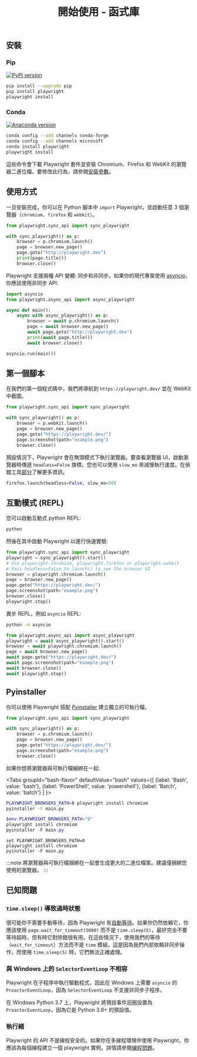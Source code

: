 ﻿---
id: library
title: "開始使用 - 函式庫"
---

## 安裝

### Pip

[![PyPI version](https://badge.fury.io/py/playwright.svg)](https://pypi.python.org/pypi/playwright/)

```bash
pip install --upgrade pip
pip install playwright
playwright install
```

### Conda

[![Anaconda version](https://img.shields.io/conda/v/microsoft/playwright)](https://anaconda.org/Microsoft/playwright)

```bash
conda config --add channels conda-forge
conda config --add channels microsoft
conda install playwright
playwright install
```

這些命令會下載 Playwright 套件並安裝 Chromium、Firefox 和 WebKit 的瀏覽器二進位檔。要修改此行為，請參閱[安裝參數](./browsers.mdx#install-browsers)。

## 使用方式

一旦安裝完成，你可以在 Python 腳本中 `import` Playwright，並啟動任意 3 個瀏覽器（`chromium`、`firefox` 和 `webkit`）。

```py
from playwright.sync_api import sync_playwright

with sync_playwright() as p:
    browser = p.chromium.launch()
    page = browser.new_page()
    page.goto("http://playwright.dev")
    print(page.title())
    browser.close()
```

Playwright 支援兩種 API 變體: 同步和非同步。如果你的現代專案使用 [asyncio](https://docs.python.org/3/library/asyncio.html)，你應該使用非同步 API:

```py
import asyncio
from playwright.async_api import async_playwright

async def main():
    async with async_playwright() as p:
        browser = await p.chromium.launch()
        page = await browser.new_page()
        await page.goto("http://playwright.dev")
        print(await page.title())
        await browser.close()

asyncio.run(main())
```

## 第一個腳本

在我們的第一個程式碼中，我們將導航到 `https://playwright.dev/` 並在 WebKit 中截圖。

```py
from playwright.sync_api import sync_playwright

with sync_playwright() as p:
    browser = p.webkit.launch()
    page = browser.new_page()
    page.goto("https://playwright.dev/")
    page.screenshot(path="example.png")
    browser.close()
```

預設情況下，Playwright 會在無頭模式下執行瀏覽器。要查看瀏覽器 UI，啟動瀏覽器時傳遞 `headless=False` 旗標。您也可以使用 `slow_mo` 來減慢執行速度。在偵錯工具[部分](./debug.mdx)了解更多資訊。

```py
firefox.launch(headless=False, slow_mo=50)
```

## 互動模式 (REPL)

您可以啟動互動式 python REPL:

```bash
python
```

然後在其中啟動 Playwright 以進行快速實驗:

```py
from playwright.sync_api import sync_playwright
playwright = sync_playwright().start()
# Use playwright.chromium, playwright.firefox or playwright.webkit
# Pass headless=False to launch() to see the browser UI
browser = playwright.chromium.launch()
page = browser.new_page()
page.goto("https://playwright.dev/")
page.screenshot(path="example.png")
browser.close()
playwright.stop()
```

異步 REPL，例如 `asyncio` REPL:

```bash
python -m asyncio
```

```py
from playwright.async_api import async_playwright
playwright = await async_playwright().start()
browser = await playwright.chromium.launch()
page = await browser.new_page()
await page.goto("https://playwright.dev/")
await page.screenshot(path="example.png")
await browser.close()
await playwright.stop()
```

## Pyinstaller

你可以使用 Playwright 搭配 [Pyinstaller](https://www.pyinstaller.org/) 建立獨立的可執行檔。

```py title="main.py"
from playwright.sync_api import sync_playwright

with sync_playwright() as p:
    browser = p.chromium.launch()
    page = browser.new_page()
    page.goto("https://playwright.dev/")
    page.screenshot(path="example.png")
    browser.close()
```

如果你想將瀏覽器與可執行檔綑綁在一起:

<Tabs
  groupId="bash-flavor"
  defaultValue="bash"
  values={[
    {label: 'Bash', value: 'bash'},
    {label: 'PowerShell', value: 'powershell'},
    {label: 'Batch', value: 'batch'}
  ]
}>
<TabItem value="bash">

```bash
PLAYWRIGHT_BROWSERS_PATH=0 playwright install chromium
pyinstaller -F main.py
```

</TabItem>
<TabItem value="powershell">

```powershell
$env:PLAYWRIGHT_BROWSERS_PATH="0"
playwright install chromium
pyinstaller -F main.py
```

</TabItem>
<TabItem value="batch">

```batch
set PLAYWRIGHT_BROWSERS_PATH=0
playwright install chromium
pyinstaller -F main.py
```

</TabItem>
</Tabs>

:::note
將瀏覽器與可執行檔捆綁在一起會生成更大的二進位檔案。建議僅捆綁您使用的瀏覽器。
:::

## 已知問題

### `time.sleep()` 導致過時狀態

很可能你不需要手動等待，因為 Playwright 有[自動等待](./actionability.mdx)。如果你仍然依賴它，你應該使用 `page.wait_for_timeout(5000)` 而不是 `time.sleep(5)`，最好完全不要等待超時，但有時它對除錯很有用。在這些情況下，使用我們的等待（`wait_for_timeout`）方法而不是 `time` 模組。這是因為我們內部依賴非同步操作，而使用 `time.sleep(5)` 時，它們無法正確處理。

### 與 Windows 上的 `SelectorEventLoop` 不相容

Playwright 在子程序中執行驅動程式，因此在 Windows 上需要 `asyncio` 的 `ProactorEventLoop`，因為 `SelectorEventLoop` 不支援非同步子程序。

在 Windows Python 3.7 上，Playwright 將預設事件迴圈設置為 `ProactorEventLoop`，因為它是 Python 3.8+ 的預設值。

### 執行緒

Playwright 的 API 不是線程安全的。如果你在多線程環境中使用 Playwright，你應該為每個線程建立一個 playwright 實例。詳情請參閱[線程問題](https://github.com/microsoft/playwright-python/issues/623)。




[Accessibility]: /api/class-accessibility.mdx "Accessibility"
[APIRequest]: /api/class-apirequest.mdx "APIRequest"
[APIRequestContext]: /api/class-apirequestcontext.mdx "APIRequestContext"
[APIResponse]: /api/class-apiresponse.mdx "APIResponse"
[APIResponseAssertions]: /api/class-apiresponseassertions.mdx "APIResponseAssertions"
[Browser]: /api/class-browser.mdx "Browser"
[BrowserContext]: /api/class-browsercontext.mdx "BrowserContext"
[BrowserType]: /api/class-browsertype.mdx "BrowserType"
[CDPSession]: /api/class-cdpsession.mdx "CDPSession"
[Clock]: /api/class-clock.mdx "Clock"
[ConsoleMessage]: /api/class-consolemessage.mdx "ConsoleMessage"
[Dialog]: /api/class-dialog.mdx "Dialog"
[Download]: /api/class-download.mdx "Download"
[ElementHandle]: /api/class-elementhandle.mdx "ElementHandle"
[Error]: /api/class-error.mdx "Error"
[FileChooser]: /api/class-filechooser.mdx "FileChooser"
[Frame]: /api/class-frame.mdx "Frame"
[FrameLocator]: /api/class-framelocator.mdx "FrameLocator"
[JSHandle]: /api/class-jshandle.mdx "JSHandle"
[Keyboard]: /api/class-keyboard.mdx "Keyboard"
[Locator]: /api/class-locator.mdx "Locator"
[LocatorAssertions]: /api/class-locatorassertions.mdx "LocatorAssertions"
[Mouse]: /api/class-mouse.mdx "Mouse"
[Page]: /api/class-page.mdx "Page"
[PageAssertions]: /api/class-pageassertions.mdx "PageAssertions"
[Playwright]: /api/class-playwright.mdx "Playwright"
[Request]: /api/class-request.mdx "Request"
[Response]: /api/class-response.mdx "Response"
[Route]: /api/class-route.mdx "Route"
[Selectors]: /api/class-selectors.mdx "Selectors"
[TimeoutError]: /api/class-timeouterror.mdx "TimeoutError"
[Touchscreen]: /api/class-touchscreen.mdx "Touchscreen"
[Tracing]: /api/class-tracing.mdx "Tracing"
[Video]: /api/class-video.mdx "Video"
[WebError]: /api/class-weberror.mdx "WebError"
[WebSocket]: /api/class-websocket.mdx "WebSocket"
[Worker]: /api/class-worker.mdx "Worker"
[Element]: https://developer.mozilla.org/en-US/docs/Web/API/element "Element"
[EvaluationArgument]: /evaluating.mdx#evaluation-argument "EvaluationArgument"
[Promise]: https://developer.mozilla.org/en-US/docs/Web/JavaScript/Reference/Global_Objects/Promise "Promise"
[iterator]: https://developer.mozilla.org/en-US/docs/Web/JavaScript/Reference/Iteration_protocols "Iterator"
[origin]: https://developer.mozilla.org/en-US/docs/Glossary/Origin "Origin"
[selector]: https://developer.mozilla.org/en-US/docs/Web/CSS/CSS_Selectors "selector"
[Serializable]: https://developer.mozilla.org/en-US/docs/Web/JavaScript/Reference/Global_Objects/JSON/stringify#Description "Serializable"
[UIEvent.detail]: https://developer.mozilla.org/en-US/docs/Web/API/UIEvent/detail "UIEvent.detail"
[UnixTime]: https://en.wikipedia.org/wiki/Unix_time "Unix Time"
[xpath]: https://developer.mozilla.org/en-US/docs/Web/XPath "xpath"

[Any]: https://docs.python.org/3/library/typing.html#typing.Any "Any"
[bool]: https://docs.python.org/3/library/stdtypes.html "bool"
[bytes]: https://docs.python.org/3/library/stdtypes.html#bytes "bytes"
[Callable]: https://docs.python.org/3/library/typing.html#typing.Callable "Callable"
[EventContextManager]: https://docs.python.org/3/reference/datamodel.html#context-managers "Event context manager"
[EventEmitter]: https://pyee.readthedocs.io/en/latest/#pyee.BaseEventEmitter "EventEmitter"
[Exception]: https://docs.python.org/3/library/exceptions.html#Exception "Exception"
[Dict]: https://docs.python.org/3/library/typing.html#typing.Dict "Dict"
[float]: https://docs.python.org/3/library/stdtypes.html#numeric-types-int-float-complex "float"
[int]: https://docs.python.org/3/library/stdtypes.html#numeric-types-int-float-complex "int"
[List]: https://docs.python.org/3/library/typing.html#typing.List "List"
[NoneType]: https://docs.python.org/3/library/constants.html#None "None"
[Pattern]: https://docs.python.org/3/library/re.html "Pattern"
[URL]: https://en.wikipedia.org/wiki/URL "URL"
[pathlib.Path]: https://realpython.com/python-pathlib/ "pathlib.Path"
[str]: https://docs.python.org/3/library/stdtypes.html#text-sequence-type-str "str"
[Union]: https://docs.python.org/3/library/typing.html#typing.Union "Union"
[datetime]: https://docs.python.org/3/library/datetime.html#datetime.datetime "datetime"

[all available image tags]: https://mcr.microsoft.com/en-us/product/playwright/python/about "all available image tags"
[Microsoft Artifact Registry]: https://mcr.microsoft.com/en-us/product/playwright/python/about "Microsoft Artifact Registry"
[Dockerfile.jammy]: https://github.com/microsoft/playwright-python/blob/main/utils/docker/Dockerfile.jammy "Dockerfile.jammy"
